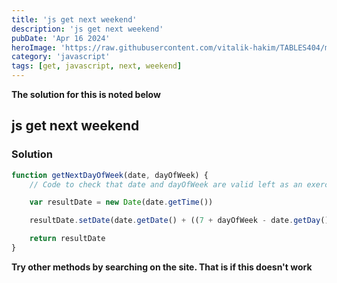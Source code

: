```yaml
---
title: 'js get next weekend'
description: 'js get next weekend'
pubDate: 'Apr 16 2024'
heroImage: 'https://raw.githubusercontent.com/vitalik-hakim/TABLES404/main/error_b/JavaScript.png'
category: 'javascript'
tags: [get, javascript, next, weekend]
---
```


**The solution for this is noted below**

## js get next weekend

### Solution

```javascript
function getNextDayOfWeek(date, dayOfWeek) {
	// Code to check that date and dayOfWeek are valid left as an exercise ;)

	var resultDate = new Date(date.getTime())

	resultDate.setDate(date.getDate() + ((7 + dayOfWeek - date.getDay()) % 7))

	return resultDate
}
```

**Try other methods by searching on the site. That is if this doesn't work**

